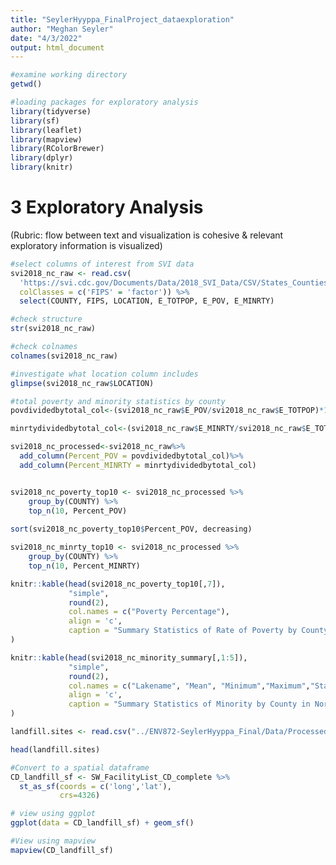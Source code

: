 ```yaml
---
title: "SeylerHyyppa_FinalProject_dataexploration"
author: "Meghan Seyler"
date: "4/3/2022"
output: html_document
---
```


```r
#examine working directory
getwd()

#loading packages for exploratory analysis 
library(tidyverse)
library(sf)
library(leaflet)
library(mapview)
library(RColorBrewer)
library(dplyr)
library(knitr)
```

# 3 Exploratory Analysis
(Rubric: flow between text and visualization is cohesive & relevant exploratory information is visualized)

```r
#select columns of interest from SVI data
svi2018_nc_raw <- read.csv(
  'https://svi.cdc.gov/Documents/Data/2018_SVI_Data/CSV/States_Counties/NorthCarolina_COUNTY.csv',
  colClasses = c('FIPS' = 'factor')) %>% 
  select(COUNTY, FIPS, LOCATION, E_TOTPOP, E_POV, E_MINRTY)

#check structure
str(svi2018_nc_raw)

#check colnames
colnames(svi2018_nc_raw)

#investigate what location column includes
glimpse(svi2018_nc_raw$LOCATION)

#total poverty and minority statistics by county
povdividedbytotal_col<-(svi2018_nc_raw$E_POV/svi2018_nc_raw$E_TOTPOP)*100

minrtydividedbytotal_col<-(svi2018_nc_raw$E_MINRTY/svi2018_nc_raw$E_TOTPOP)*100

svi2018_nc_processed<-svi2018_nc_raw%>%
  add_column(Percent_POV = povdividedbytotal_col)%>%
  add_column(Percent_MINRTY = minrtydividedbytotal_col)


svi2018_nc_poverty_top10 <- svi2018_nc_processed %>%
    group_by(COUNTY) %>%
    top_n(10, Percent_POV)
    
sort(svi2018_nc_poverty_top10$Percent_POV, decreasing)

svi2018_nc_minrty_top10 <- svi2018_nc_processed %>%
    group_by(COUNTY) %>%
    top_n(10, Percent_MINRTY)

```

```r
knitr::kable(head(svi2018_nc_poverty_top10[,7]), 
             "simple", 
             round(2),
             col.names = c("Poverty Percentage"),
             align = 'c',
             caption = "Summary Statistics of Rate of Poverty by County in North Carolina 2018"
)

knitr::kable(head(svi2018_nc_minority_summary[,1:5]), 
             "simple", 
             round(2),
             col.names = c("Lakename", "Mean", "Minimum","Maximum","Standard Deviation"), 
             align = 'c',
             caption = "Summary Statistics of Minority by County in North Carolina 2018"
) 
```


```r

landfill.sites <- read.csv("../ENV872-SeylerHyyppa_Final/Data/Processed/SW_Facility_Processed.csv", stringsAsFactors = TRUE)

head(landfill.sites)

#Convert to a spatial dataframe
CD_landfill_sf <- SW_FacilityList_CD_complete %>% 
  st_as_sf(coords = c('long','lat'),
           crs=4326)

# view using ggplot
ggplot(data = CD_landfill_sf) + geom_sf()

#View using mapview
mapview(CD_landfill_sf)

```

